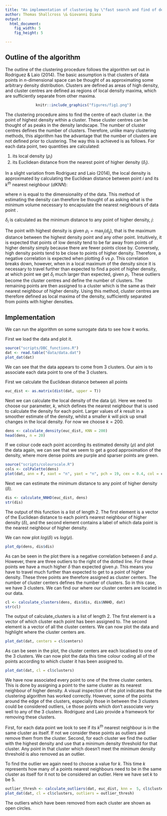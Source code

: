 ```yaml
---
title: "An implementation of clustering by \"fast search and find of density peaks\""
author: Thomas Shallcross \& Giovanni Diana
output:
  html_document:
    fig_width: 5
    fig_height: 5

---
```


## Outline of the algorithm
The outline of the clustering procedure follows the algorithm set out in Rodriguez \& Laio (2014). The basic assumption is that clusters of data points in *n*-dimensional space can be thought of as approximating some arbitrary density distribution. Clusters are defined as areas of high density, and cluster centres are defined as regions of local density maxima, which are sufficiently separate from other maxima.


<center>

```r
knitr::include_graphics("figures/fig1.png")
```
</center>


The clustering procedure aims to find the centre of each cluster i.e. the point of highest density within a cluster. These cluster centres can be thought of as peaks in the density landscape. The number of cluster centres defines the number of clusters. Therefore, unlike many clustering methods, this algorithm has the advantage that the number of clusters are not defined prior to clustering. The way this is achieved is as follows. For each data point, two quantities are calculated:

1. its local density ($\rho_{i}$)
2. its Euclidean distance from the nearest point of higher density ($\delta_i$).

In a slight variation from Rodriguez and Laio (2014), the local density is approximated by calculating the Euclidean distance between point *i* and its $k^{th}$ nearest neighbour ($dKNN$):

\begin{equation}\label{eq:rho}
    \rho_{i}\propto{\frac{1}{[dKNN]^n}}
\end{equation}

where $n$ is equal to the dimensionality of the data. This method of estimating the density can therefore be thought of as asking what is the minimum volume necessary to encapsulate the \textit{k} nearest neighbours of data point \textit{i}.

\noindent{}$\delta_{i}$ is calculated as the minimum distance to any point of higher density, $j$:

\begin{equation}\label{eq:delta}
    \delta_{i} = \min_{j:\rho_{j} > \rho_{i}} (d_{ij})
\end{equation}

The point with highest density is given $\rho_{i} = \max_{j}(d_{ij})$, that is the maximum distance between the highest density point and any other point. Intuitively, it is expected that points of low density tend to be far away from points of higher density simply because there are fewer points close by. Conversely, high density points tend to be close to points of higher density. Therefore, a negative correlation is expected when plotting $\delta$ vs $\rho$. This correlation breaks down, however, when in a local maximum of the density since  it is necessary to travel further than expected to find a point of higher density, at which point we get $\delta_{i}$ much larger than expected, given $\rho_{i}$. These outliers become the cluster centres and define the number of clusters. The remaining points are then assigned to a cluster which is the same as their nearest neighbour of higher density. Using this method, cluster centres are therefore defined as local maxima of the density, sufficiently separated from points with higher densities.

## Implementation

We can run the algorithm on some surrogate data to see how it works.

First we load the data and plot it.

```r
source("scripts/DBC_functions.R")
dat <- read.table("data/data.dat")
plot_dat(dat)
```

We can see that the data appears to come from 3 clusters. Our aim is to associate each data point to one of the 3 clusters.

First we calculate the Euclidean distance between all points

```r
euc_dist <- as.matrix(dist(dat, upper = T))
```


Next we can calculate the local density of the data ($\rho$). Here we need to choose our parameter, $k$, which defines the nearest neighbour that is used to calculate the density for each point. Larger values of $k$ result in a smoother estimate of the density, whilst a smaller $k$ will pick up small changes in the local density. For now we choose $k = 200$.

```r
dens <- calculate_density(euc_dist, KNN = 200)
head(dens, n = 20)
```
If we colour code each point according its estimated density ($\rho$) and plot the data again, we can see that we seem to get a good approximation of the density, where more dense points are purple and sparser points are green.

```r
source("scripts/colourscale.R")
cols <- colPalette(dens)
plot(dat, ann = F, xaxt = "n", yaxt = "n", pch = 19, cex = 0.4, col = cols)
```

Next we can estimate the minimum distance to any point of higher density ($\delta$).

```r
dis <- calculate_NNHD(euc_dist, dens)
str(dis)
```
The output of this function is a list of length 2. The first element is a vector of the Euclidean distance to each point's nearest neighbour of higher density ($\delta$), and the second element contains a label of which data point is the nearest neighbour of higher density.

We can now plot $log(\delta)$ vs $log(\rho)$.

```r
plot_dp(dens, dis$dis)
```

As can be seen in the plot there is a negative correlation between $\delta$ and $\rho$. However, there are three outliers to the right of the dotted line. For these points we have a much higher $\delta$ than expected given $\rho$. This means you have to travel much further than expected to get to a point of higher density. These three points are therefore assigned as cluster centers. The number of cluster centers defines the number of clusters. So in this case, we have 3 clusters. We can find our where our cluster centers are located in our data.

```r
cl <- calculate_clusters(dens, dis$dis, dis$NNHD, dat)
str(cl)
```

The output of calculate_clusters is a list of length 2. The first element is a vector of which cluster each point has been assigned to. The second element is a vector of all the cluster centers. We can now plot the data and highlight where the cluster centers are.

```r
plot_dat(dat, centers = cl$centers)
```

As can be seen in the plot, the cluster centers are each localised to one of the 3 clusters. We can now plot the data this time colour coding all of the points according to which cluster it has been assigned to.

```r
plot_dat(dat, cl = cl$clusters)
```

We have now associated every point to one of the three cluster centers. This is done by assigning a point to the same cluster as its nearest neighbour of higher density. A visual inspection of the plot indicates that the clustering algorithm has worked correctly. However, some of the points around the edge of the clusters, especially those in between the 3 clusters could be considered outliers, i.e those points which don't associate very well to any of the 3 clusters. Rodriguez and Laio provide a framework for removing these clusters.

First, for each data point we look to see if its *$k^{th}$* nearest neighbour is in the same cluster as itself. If not we consider these points as outliers and remove them from the cluster. Second, for each cluster we find the outlier with the highest density and use that a minimum density threshold for that cluster. Any point in that cluster which doesn't meet the minimum density threshold is also removed as an outlier.

To find the outlier we again need to choose a value for $k$. This time $k$ represents how many of a points nearest neighbours need to be in the same cluster as itself for it not to be considered an outlier. Here we have set $k$ to be 5.

```r
outlier_thresh <- calculate_outliers(dat, euc_dist, knn =  5, cl$clusters, dens)
plot_dat(dat, cl = cl$clusters, outliers = outlier_thresh)
```

The outliers which have been removed from each cluster are shown as open circles.







